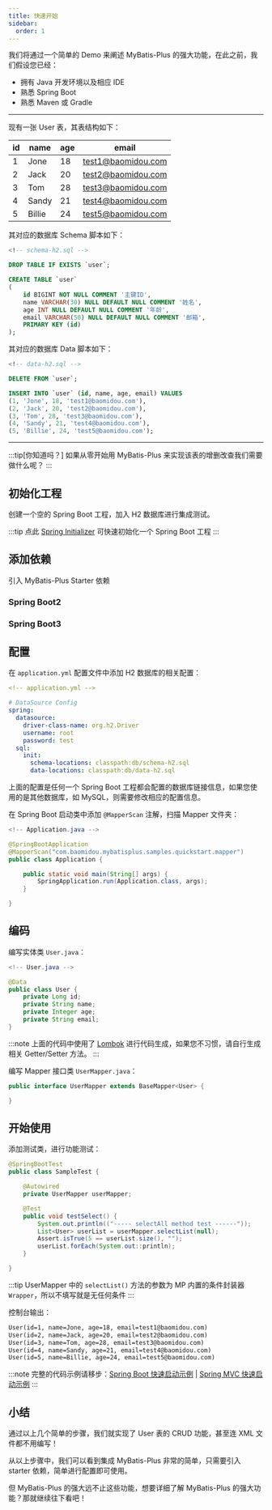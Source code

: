 ```yaml
---
title: 快速开始
sidebar:
  order: 1
---
```



我们将通过一个简单的 Demo 来阐述 MyBatis-Plus 的强大功能，在此之前，我们假设您已经：

- 拥有 Java 开发环境以及相应 IDE
- 熟悉 Spring Boot
- 熟悉 Maven 或 Gradle

---

现有一张 User 表，其表结构如下：

| id | name   | age | email              |
|----|--------|-----|--------------------|
| 1  | Jone   | 18  | test1@baomidou.com |
| 2  | Jack   | 20  | test2@baomidou.com |
| 3  | Tom    | 28  | test3@baomidou.com |
| 4  | Sandy  | 21  | test4@baomidou.com |
| 5  | Billie | 24  | test5@baomidou.com |

其对应的数据库 Schema 脚本如下：

```sql
<!-- schema-h2.sql -->

DROP TABLE IF EXISTS `user`;

CREATE TABLE `user`
(
    id BIGINT NOT NULL COMMENT '主键ID',
    name VARCHAR(30) NULL DEFAULT NULL COMMENT '姓名',
    age INT NULL DEFAULT NULL COMMENT '年龄',
    email VARCHAR(50) NULL DEFAULT NULL COMMENT '邮箱',
    PRIMARY KEY (id)
);
```

其对应的数据库 Data 脚本如下：

```sql
<!-- data-h2.sql -->

DELETE FROM `user`;

INSERT INTO `user` (id, name, age, email) VALUES
(1, 'Jone', 18, 'test1@baomidou.com'),
(2, 'Jack', 20, 'test2@baomidou.com'),
(3, 'Tom', 28, 'test3@baomidou.com'),
(4, 'Sandy', 21, 'test4@baomidou.com'),
(5, 'Billie', 24, 'test5@baomidou.com');
```

---

:::tip[你知道吗？]
如果从零开始用 MyBatis-Plus 来实现该表的增删改查我们需要做什么呢？
:::

## 初始化工程

创建一个空的 Spring Boot 工程，加入 H2 数据库进行集成测试。

:::tip
点此 [Spring Initializer](https://start.spring.io/#!type=maven-project&language=java&platformVersion=3.1.8&packaging=jar&jvmVersion=17&groupId=com.example&artifactId=demo&name=demo&description=Demo%20project%20for%20Spring%20Boot&packageName=com.example.demo&dependencies=h2) 可快速初始化一个 Spring Boot 工程
:::

## 添加依赖

引入 MyBatis-Plus Starter 依赖

### Spring Boot2

<LastedDependency groupId="com.baomidou" artifactId="mybatis-plus-boot-starter" />

### Spring Boot3

<LastedDependency groupId="com.baomidou" artifactId="mybatis-plus-spring-boot3-starter" />


## 配置

在 `application.yml` 配置文件中添加 H2 数据库的相关配置：

```yaml
<!-- application.yml -->

# DataSource Config
spring:
  datasource:
    driver-class-name: org.h2.Driver
    username: root
    password: test
  sql:
    init:
      schema-locations: classpath:db/schema-h2.sql
      data-locations: classpath:db/data-h2.sql
```

上面的配置是任何一个 Spring Boot 工程都会配置的数据库链接信息，如果您使用的是其他数据库，如 MySQL，则需要修改相应的配置信息。

在 Spring Boot 启动类中添加 `@MapperScan` 注解，扫描 Mapper 文件夹：

```java {2}
<!-- Application.java -->

@SpringBootApplication
@MapperScan("com.baomidou.mybatisplus.samples.quickstart.mapper")
public class Application {

    public static void main(String[] args) {
        SpringApplication.run(Application.class, args);
    }

}
```

## 编码

编写实体类 `User.java`：

```java
<!-- User.java -->

@Data
public class User {
    private Long id;
    private String name;
    private Integer age;
    private String email;
}
```

:::note
上面的代码中使用了 [Lombok](https://projectlombok.org/) 进行代码生成，如果您不习惯，请自行生成相关 Getter/Setter 方法。
:::


编写 Mapper 接口类 `UserMapper.java`：

```java
public interface UserMapper extends BaseMapper<User> {

}
```

## 开始使用

添加测试类，进行功能测试：

```java
@SpringBootTest
public class SampleTest {

    @Autowired
    private UserMapper userMapper;

    @Test
    public void testSelect() {
        System.out.println(("----- selectAll method test ------"));
        List<User> userList = userMapper.selectList(null);
        Assert.isTrue(5 == userList.size(), "");
        userList.forEach(System.out::println);
    }

}
```

:::tip
UserMapper 中的 `selectList()` 方法的参数为 MP 内置的条件封装器 `Wrapper`，所以不填写就是无任何条件
:::

控制台输出：

```txt
User(id=1, name=Jone, age=18, email=test1@baomidou.com)
User(id=2, name=Jack, age=20, email=test2@baomidou.com)
User(id=3, name=Tom, age=28, email=test3@baomidou.com)
User(id=4, name=Sandy, age=21, email=test4@baomidou.com)
User(id=5, name=Billie, age=24, email=test5@baomidou.com)
```

:::note
完整的代码示例请移步：[Spring Boot 快速启动示例](https://github.com/baomidou/mybatis-plus-samples/tree/master/mybatis-plus-sample-quickstart) | [Spring MVC 快速启动示例](https://github.com/baomidou/mybatis-plus-samples/tree/master/mybatis-plus-sample-quickstart-springmvc)
:::

## 小结

通过以上几个简单的步骤，我们就实现了 User 表的 CRUD 功能，甚至连 XML 文件都不用编写！

从以上步骤中，我们可以看到集成 MyBatis-Plus 非常的简单，只需要引入 starter 依赖，简单进行配置即可使用。

但 MyBatis-Plus 的强大远不止这些功能，想要详细了解 MyBatis-Plus 的强大功能？那就继续往下看吧！
